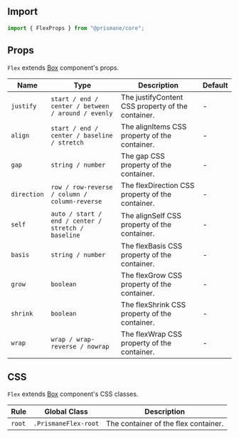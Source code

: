 ## Import

```js
import { FlexProps } from "@prismane/core";
```

## Props

`Flex` extends [Box](/docs/components-api/box-api) component's props.

| Name        | Type                                               | Description                                       | Default |
| ----------- | -------------------------------------------------- | ------------------------------------------------- | ------- |
| `justify`   | `start / end / center / between / around / evenly` | The justifyContent CSS property of the container. | -       |
| `align`     | `start / end / center / baseline / stretch`        | The alignItems CSS property of the container.     | -       |
| `gap`       | `string / number`                                  | The gap CSS property of the container.            | -       |
| `direction` | `row / row-reverse / column / column-reverse`      | The flexDirection CSS property of the container.  | -       |
| `self`      | `auto / start / end / center / stretch / baseline` | The alignSelf CSS property of the container.      | -       |
| `basis`     | `string / number`                                  | The flexBasis CSS property of the container.      | -       |
| `grow`      | `boolean`                                          | The flexGrow CSS property of the container.       | -       |
| `shrink`    | `boolean`                                          | The flexShrink CSS property of the container.     | -       |
| `wrap`      | `wrap / wrap-reverse / nowrap`                     | The flexWrap CSS property of the container.       | -       |

## CSS

`Flex` extends [Box](/docs/components-api/box-api) component's CSS classes.

| Rule   | Global Class         | Description                          |
| ------ | -------------------- | ------------------------------------ |
| `root` | `.PrismaneFlex-root` | The container of the flex container. |
